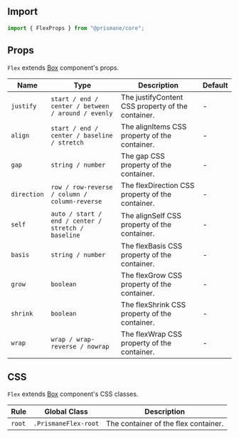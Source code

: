 ## Import

```js
import { FlexProps } from "@prismane/core";
```

## Props

`Flex` extends [Box](/docs/components-api/box-api) component's props.

| Name        | Type                                               | Description                                       | Default |
| ----------- | -------------------------------------------------- | ------------------------------------------------- | ------- |
| `justify`   | `start / end / center / between / around / evenly` | The justifyContent CSS property of the container. | -       |
| `align`     | `start / end / center / baseline / stretch`        | The alignItems CSS property of the container.     | -       |
| `gap`       | `string / number`                                  | The gap CSS property of the container.            | -       |
| `direction` | `row / row-reverse / column / column-reverse`      | The flexDirection CSS property of the container.  | -       |
| `self`      | `auto / start / end / center / stretch / baseline` | The alignSelf CSS property of the container.      | -       |
| `basis`     | `string / number`                                  | The flexBasis CSS property of the container.      | -       |
| `grow`      | `boolean`                                          | The flexGrow CSS property of the container.       | -       |
| `shrink`    | `boolean`                                          | The flexShrink CSS property of the container.     | -       |
| `wrap`      | `wrap / wrap-reverse / nowrap`                     | The flexWrap CSS property of the container.       | -       |

## CSS

`Flex` extends [Box](/docs/components-api/box-api) component's CSS classes.

| Rule   | Global Class         | Description                          |
| ------ | -------------------- | ------------------------------------ |
| `root` | `.PrismaneFlex-root` | The container of the flex container. |
